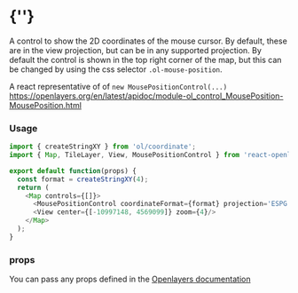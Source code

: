 
<Meta of={MousePositionControlStories} />
 
# {'<MousePositionControl />'}

A control to show the 2D coordinates of the mouse cursor. 
By default, these are in the view projection, but can be in any supported projection. 
By default the control is shown in the top right corner of the map, 
but this can be changed by using the css selector `.ol-mouse-position`.

A react representative of of `new MousePositionControl(...)`  
https://openlayers.org/en/latest/apidoc/module-ol_control_MousePosition-MousePosition.html

<Story of={MousePositionControlStories.Primary} />

### Usage
```typescript
import { createStringXY } from 'ol/coordinate';
import { Map, TileLayer, View, MousePositionControl } from 'react-openlayers';

export default function(props) {
  const format = createStringXY(4);
  return (
    <Map controls={[]}>
      <MousePositionControl coordinateFormat={format} projection='ESPG:4326' />
      <View center={[-10997148, 4569099]} zoom={4}/>
    </Map>
  );
}
```

### props

You can pass any props defined in the 
[Openlayers documentation](https://openlayers.org/en/latest/apidoc/module-ol_control_MousePosition-MousePosition.html)